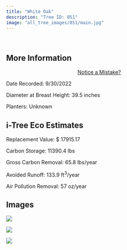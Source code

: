 ```yaml
---
title: "White Oak"
description: "Tree ID: 051"
image: "all_tree_images/051/main.jpg"
---
```


<br>

## **More Information**
::: column-margin
<center><a class="button" href="https://forms.gle/W6f5nwYxrM33hF4f7">Notice a Mistake?</a></center>
:::


Date Recorded:  9/30/2022

Diameter at Breast Height:  39.5  inches

Planters:  Unknown

## **i-Tree Eco Estimates**


 Replacement Value: $ 17915.17

 Carbon Storage:  11390.4  lbs

 Gross Carbon Removal:  65.8  lbs/year

 Avoided Runoff:  133.9  ft<sup>3</sup>/year

 Air Pollution Removal:  57  oz/year

## **Images**


 ![](all_tree_images/051/IMG_6501.jpg)

 ![](all_tree_images/051/IMG_6503.jpg)

 ![](all_tree_images/051/main.jpg)
